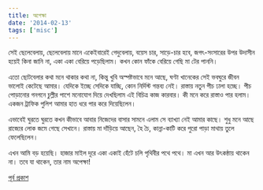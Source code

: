 ```yaml
---
title: অপেক্ষা
date: '2014-02-13'
tags: ['misc']
---
```


সেই ছেলেবেলায়, ছেলেবেলায় মানে একেইবারেই গেদুবেলায়, বয়েস চার, সাড়ে-চার হবে, জগৎ-সংসারের উপর উদাসীন হয়েই কিনা জানি না, একা একা বেরিয়ে পড়েছিলাম। কখন কোন ফাঁকে বেরিয়ে গেছি মা টের পাননি।

 

এতো ছোটবেলার কথা মনে থাকার কথা না, কিন্তু খুবি অস্পষ্টভাবে মনে আছে, ঘণ্টা খানেকের সেই ভবঘুরে জীবন ভালোই কেটেছে আমার। যেদিকে ইচ্ছে সেদিকে যাচ্ছি, কোন নির্দিস্ট গন্তব্য নেই। রাস্তায় নতুন পীচ ঢালা হচ্ছে। পীচ পোড়ানোর গনগনে চুল্লীর পাশে মনোযোগ দিয়ে দেখছিলাম এই বিচিত্র কাজ কারবার। কী মনে করে রাস্তাও পার হলাম। একজন ট্রাফিক পুলিশ আমার হাত ধরে পার করে দিয়েছিলেন।

 

এভাবেই ঘুরতে ঘুরতে কখন কীভাবে আবার নিজেদের বাসার সামনে এলাম সে ব্যাখ্যা নেই আমার কাছে। শুধু মনে আছে রাজ্যের লোক জমে গেছে সেখানে। রাস্তায় মা দাঁড়িয়ে আছেন, হৈ চৈ, কান্না-কাটি করে পুরো পাড়া মাথায় তুলে ফেলেছিলেন।

 

এখন আমি বড় হয়েছি। হাজার মাইল দূরে একা একাই হেঁটে চলি পৃথিবীর পথে পথে। মা এখন আর উৎকন্ঠায় থাকেন না। তবে যা থাকেন, তার নাম অপেক্ষা!

 
[পূর্ব প্রকাশ](https://www.facebook.com/ashraful.alam/posts/10151903919020583)